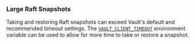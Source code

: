 ### Large Raft Snapshots

Taking and restoring Raft snapshots can exceed Vault's default and recommended
timeout settings. The
[`VAULT_CLIENT_TIMEOUT`](/vault/docs/commands#vault_client_timeout) environment variable can
be used to allow for more time to take or restore a snapshot.
